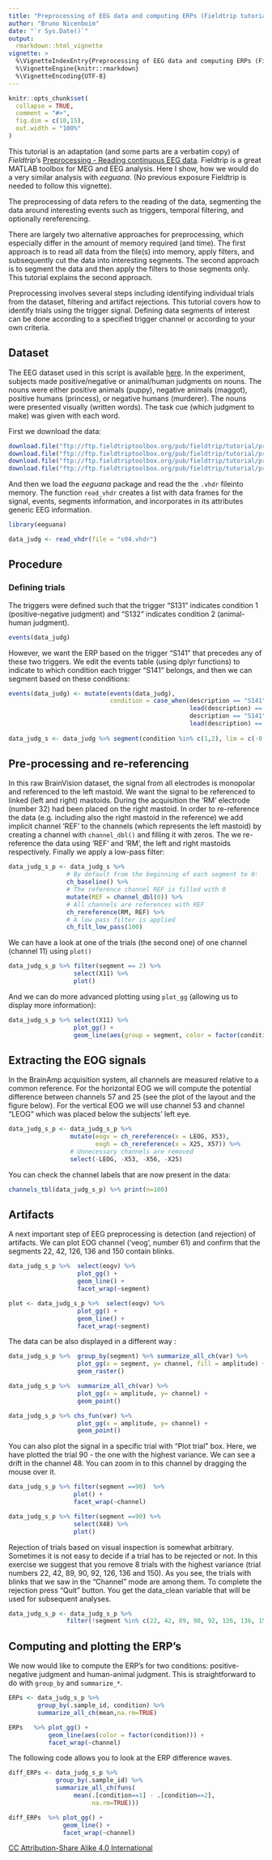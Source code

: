 ```yaml
---
title: "Preprocessing of EEG data and computing ERPs (Fieldtrip tutorial)"
author: "Bruno Nicenboim"
date: "`r Sys.Date()`"
output: 
  rmarkdown::html_vignette
vignette: >
  %\VignetteIndexEntry{Preprocessing of EEG data and computing ERPs (Fieldtrip tutorial)}
  %\VignetteEngine{knitr::rmarkdown}
  %\VignetteEncoding{UTF-8}
---
```


```r
knitr::opts_chunk$set(
  collapse = TRUE,
  comment = "#>",
  fig.dim = c(10,15),
  out.width = "100%"
)
```

This tutorial is an adaptation (and some parts are a verbatim copy) of *Fieldtrip*'s [Preprocessing - Reading continuous EEG data](http://www.fieldtriptoolbox.org/tutorial/preprocessing_erp). Fieldtrip is a great MATLAB toolbox for MEG and EEG analysis. Here I show, how we would do a very similar analysis with *eeguana*. (No previous exposure Fieldtrip is needed to follow this vignette). 




The preprocessing of data refers to the reading of the data, segmenting the data around interesting events such as triggers, temporal filtering, and optionally rereferencing.


There are largely two alternative approaches for preprocessing, which especially differ in the amount of memory required (and time). The first approach is to read all data from the file(s) into memory, apply filters, and subsequently cut the data into interesting segments. The second approach is to segment the data and then apply the filters to those segments only. This tutorial explains the second approach.

Preprocessing involves several steps including identifying individual trials from the dataset, filtering and artifact rejections. This tutorial covers how to identify trials using the trigger signal. Defining data segments of interest can be done according to a specified trigger channel or according to your own criteria.


## Dataset

The EEG dataset used in this script is available [here](ftp://ftp.fieldtriptoolbox.org/pub/fieldtrip/tutorial/preprocessing_erp). In the experiment, subjects made positive/negative or animal/human judgments on nouns. The nouns were either positive animals (puppy), negative animals (maggot), positive humans (princess), or negative humans (murderer). The nouns were presented visually (written words). The task cue (which judgment to make) was given with each word.


First we download the data:

```r
download.file("ftp://ftp.fieldtriptoolbox.org/pub/fieldtrip/tutorial/preprocessing_erp/s04.eeg","s04.eeg")
download.file("ftp://ftp.fieldtriptoolbox.org/pub/fieldtrip/tutorial/preprocessing_erp/s04.vhdr","s04.vhdr")
download.file("ftp://ftp.fieldtriptoolbox.org/pub/fieldtrip/tutorial/preprocessing_erp/s04.vmrk","s04.vmrk")
download.file("ftp://ftp.fieldtriptoolbox.org/pub/fieldtrip/tutorial/preprocessing_erp/mpi_customized_acticap64.mat","mpi_customized_acticap64.mat")
```

And then we load the *eeguana* package and read the the `.vhdr` fileinto memory. 
The function `read_vhdr` creates a list with data frames for the signal, events,
segments information, and incorporates in its attributes generic EEG information.

```r
library(eeguana)
```

```r
data_judg <- read_vhdr(file = "s04.vhdr")
```

## Procedure

### Defining trials

The triggers were defined such that the trigger "S131" indicates condition 1 (positive-negative judgment) and 
 "S132" indicates condition 2 (animal-human judgment).

```r
events(data_judg)
```

However, we want the ERP based on the trigger "S141" that precedes any of these two triggers. We edit the events table (using dplyr functions) to indicate to which condition each trigger "S141" belongs, and then we can segment based on these conditions:


```r
events(data_judg) <- mutate(events(data_judg), 
                            condition = case_when(description == "S141" &
                                                  lead(description) == "S131" ~ 1 ,
                                                  description == "S141" & 
                                                  lead(description) == "S132" ~ 2, 
                                                                         TRUE ~ 0))
data_judg_s <- data_judg %>% segment(condition %in% c(1,2), lim = c(-0.2,1))
```


## Pre-processing and re-referencing

In this raw BrainVision dataset, the signal from all electrodes is monopolar and referenced to the left mastoid. We want the signal to be referenced to linked (left and right) mastoids. During the acquisition the 'RM' electrode (number 32) had been placed on the right mastoid. In order to re-reference the data (e.g. including also the right mastoid in the reference) we add implicit channel 'REF' to the channels (which represents the left mastoid) by creating a channel with `channel_dbl()` and filling it with zeros. The we re-reference the data using 'REF' and 'RM', the left and right mastoids respectively. Finally we apply a low-pass filter:

```r
data_judg_s_p <- data_judg_s %>% 
                # By default from the beginning of each segment to 0:
                ch_baseline() %>% 
                # The reference channel REF is filled with 0  
                mutate(REF = channel_dbl(0)) %>% 
                # All channels are references with REF  
                ch_rereference(RM, REF) %>% 
                # A low pass filter is applied 
                ch_filt_low_pass(100)  
```

We can have a look at one of the trials (the second one) of one channel (channel 11) using `plot()`

```r
data_judg_s_p %>% filter(segment == 2) %>% 
                  select(X11) %>% 
                  plot()
```


And we can do more advanced plotting using `plot_gg` (allowing us to display more information):

```r
data_judg_s_p %>% select(X11) %>% 
                  plot_gg() + 
                  geom_line(aes(group = segment, color = factor(condition)), alpha = .5) 
```

## Extracting the EOG signals

In the BrainAmp acquisition system, all channels are measured relative to a common reference. For the horizontal EOG we will compute the potential difference between channels 57 and 25 (see the plot of the layout and the figure below). For the vertical EOG we will use channel 53 and channel "LEOG" which was placed below the subjects' left eye.

```r
data_judg_s_p <- data_judg_s_p %>% 
                 mutate(eogv = ch_rereference(x = LEOG, X53),
                        eogh = ch_rereference(x = X25, X57)) %>%
                 # Unnecessary channels are removed
                 select(-LEOG, -X53, -X56, -X25) 
```

You can check the channel labels that are now present in the data:
 

```r
channels_tbl(data_judg_s_p) %>% print(n=100)
```

<!-- ## Channel layout

For topoplotting and sometimes for analysis it is necessary to know how the electrodes were positioned on the scalp. In contrast to the sensor arrangement from a given MEG manufacturer, the topographical arrangement of the channels in EEG is not fixed. Different acquisition systems are designed for different electrode montages, and the number and position of electrodes can be adjusted depending on the experimental goal. In the current experiment, so-called 64-electrodes equidistant montage (ActiCap, BrainVision) was used. 

The channel positions are not always stored in the EEG dataset. But we can use a fieldtrip layout file; this is a .mat file that contains the 2-D positions of the channels. (FieldTrip provides a number of default layouts for BrainVision EEG caps in the fieldtrip/template/layout directory.) It is also possible to edit the `channels_tbl` manually. In this example we will use an existing layout.


```r
#layout <- read_layout(mpi_customized_acticap64.mat)

```

Note that the layout should contain correct channel labels that match the channel labels in the data (channel labels not present in either will not be plotted when using a given layout). 
 -->

## Artifacts

A next important step of EEG preprocessing is detection (and rejection) of artifacts. We can plot 
EOG channel ('veog', number 61) and confirm that the segments 22, 42, 126, 136 and 150 contain blinks. 



```r
data_judg_s_p %>%  select(eogv) %>% 
                   plot_gg() + 
                   geom_line() + 
                   facet_wrap(~segment)

plot <- data_judg_s_p %>%  select(eogv) %>% 
                   plot_gg() + 
                   geom_line() + 
                   facet_wrap(~segment) 
```

The data can be also displayed in a different way :

```r
data_judg_s_p %>%  group_by(segment) %>% summarize_all_ch(var) %>% 
                   plot_gg(x = segment, y= channel, fill = amplitude) + 
                   geom_raster() 

data_judg_s_p %>%  summarize_all_ch(var) %>% 
                   plot_gg(x = amplitude, y= channel) + 
                   geom_point() 

data_judg_s_p %>% chs_fun(var) %>% 
                   plot_gg(x = amplitude, y= channel) + 
                   geom_point() 
```

<!-- 

  #group_by(segment) %>%
   #               summarize(chs_fun(vars or vector of characters, .funs = var))

    #              #ch_fun ignore the grouping

 -->


 You can also plot the signal in a specific trial with “Plot trial” box. Here, we have plotted the trial 90 - the one with the highest variance. We can see a drift in the channel 48. You can zoom in to this channel by dragging the mouse over it.


```r
data_judg_s_p %>% filter(segment ==90)  %>% 
                  plot() + 
                  facet_wrap(~channel)

data_judg_s_p %>% filter(segment ==90) %>% 
                  select(X48) %>% 
                  plot()

```


Rejection of trials based on visual inspection is somewhat arbitrary. Sometimes it is not easy to decide if a trial has to be rejected or not. In this exercise we suggest that you remove 8 trials with the highest variance (trial numbers 22, 42, 89, 90, 92, 126, 136 and 150). As you see, the trials with blinks that we saw in the “Channel” mode are among them. To complete the rejection press “Quit” button. You get the data_clean variable that will be used for subsequent analyses. 

```r

data_judg_s_p <- data_judg_s_p %>% 
                filter(!segment %in% c(22, 42, 89, 90, 92, 126, 136, 150))
```


## Computing and plotting the ERP's

We now would like to compute the ERP's for two conditions: positive-negative judgment and human-animal judgment. This is straightforward to do with `group_by` and `summarize_*`.


```r

ERPs <- data_judg_s_p %>% 
        group_by(.sample_id, condition) %>% 
        summarize_all_ch(mean,na.rm=TRUE)

ERPs   %>% plot_gg() + 
           geom_line(aes(color = factor(condition))) + 
           facet_wrap(~channel)
```

 The following code allows you to look at the ERP difference waves. 


```r

diff_ERPs <- data_judg_s_p %>% 
             group_by(.sample_id) %>% 
             summarize_all_ch(funs(
                  mean(.[condition==1] - .[condition==2], 
                       na.rm=TRUE)))

diff_ERPs  %>% plot_gg() +
               geom_line() + 
               facet_wrap(~channel)
```

[CC Attribution-Share Alike 4.0 International](http://creativecommons.org/licenses/by-sa/4.0/)

